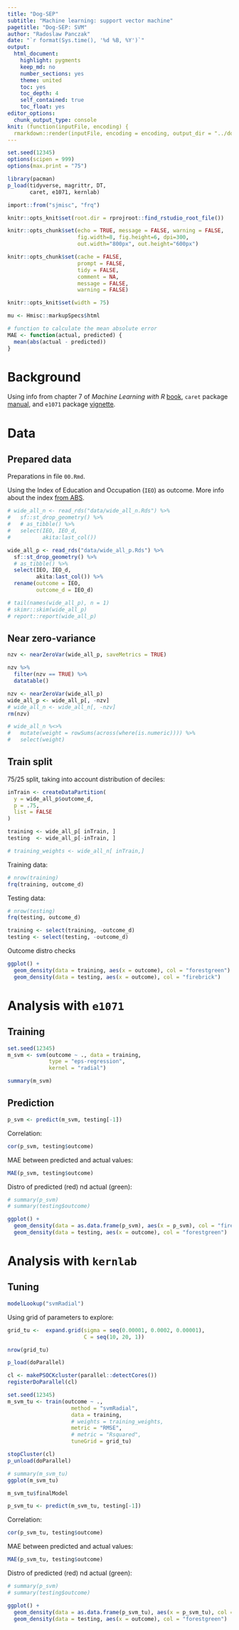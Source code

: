```yaml
---
title: "Dog-SEP"
subtitle: "Machine learning: support vector machine"
pagetitle: "Dog-SEP: SVM"
author: "Radoslaw Panczak"
date: "`r format(Sys.time(), '%d %B, %Y')`"
output: 
  html_document: 
    highlight: pygments
    keep_md: no
    number_sections: yes
    theme: united
    toc: yes
    toc_depth: 4
    self_contained: true
    toc_float: yes
editor_options: 
  chunk_output_type: console
knit: (function(inputFile, encoding) {
  rmarkdown::render(inputFile, encoding = encoding, output_dir = "../docs") })
---
```


<!-- ------------------------------------------------------------ --> 

```r
set.seed(12345)
options(scipen = 999)
options(max.print = "75")

library(pacman)
p_load(tidyverse, magrittr, DT,
       caret, e1071, kernlab)

import::from("sjmisc", "frq")
```

```r
knitr::opts_knit$set(root.dir = rprojroot::find_rstudio_root_file())

knitr::opts_chunk$set(echo = TRUE, message = FALSE, warning = FALSE, 
                      fig.width=8, fig.height=6, dpi=300, 
                      out.width="800px", out.height="600px")

knitr::opts_chunk$set(cache = FALSE,
                      prompt = FALSE,
                      tidy = FALSE,
                      comment = NA,
                      message = FALSE,
                      warning = FALSE)

knitr::opts_knit$set(width = 75)

mu <- Hmisc::markupSpecs$html
```

```r
# function to calculate the mean absolute error
MAE <- function(actual, predicted) {
  mean(abs(actual - predicted))  
}
```

<!-- ------------------------------------------------------------ --> 

# Background 

Using info from chapter 7 of *Machine Learning with R* [book](https://www.packtpub.com/product/machine-learning-with-r-third-edition/9781788295864), `caret` package [manual](https://topepo.github.io/caret/index.html), and `e1071` package [vignette](https://cran.r-project.org/web/packages/e1071/).  

<!-- ------------------------------------------------------------ --> 

# Data 

## Prepared data

Preparations in file `00.Rmd`.  

Using the Index of Education and Occupation (`IEO`) as outcome. More info about the index [from ABS](https://www.abs.gov.au/ausstats/abs@.nsf/Lookup/by%20Subject/2033.0.55.001~2016~Main%20Features~IEO~22).  

```r
# wide_all_n <- read_rds("data/wide_all_n.Rds") %>% 
#   sf::st_drop_geometry() %>% 
#   # as_tibble() %>% 
#   select(IEO, IEO_d, 
#          akita:last_col())

wide_all_p <- read_rds("data/wide_all_p.Rds") %>% 
  sf::st_drop_geometry() %>% 
  # as_tibble() %>% 
  select(IEO, IEO_d, 
         akita:last_col()) %>% 
  rename(outcome = IEO,
         outcome_d = IEO_d)

# tail(names(wide_all_p), n = 1)
# skimr::skim(wide_all_p)
# report::report(wide_all_p)
```

## Near zero-variance 

```r
nzv <- nearZeroVar(wide_all_p, saveMetrics = TRUE)
```

```r
nzv %>% 
  filter(nzv == TRUE) %>% 
  datatable()
```

```r
nzv <- nearZeroVar(wide_all_p)
wide_all_p <- wide_all_p[, -nzv]
# wide_all_n <- wide_all_n[, -nzv]
rm(nzv)
```

```r
# wide_all_n %<>% 
#   mutate(weight = rowSums(across(where(is.numeric)))) %>% 
#   select(weight)
```

## Train split

75/25 split, taking into account distribution of deciles:    

```r
inTrain <- createDataPartition(
  y = wide_all_p$outcome_d,
  p = .75,
  list = FALSE
)

training <- wide_all_p[ inTrain, ]
testing  <- wide_all_p[-inTrain, ]

# training_weights <- wide_all_n[ inTrain,]
```

Training data:  

```r
# nrow(training)
frq(training, outcome_d)
```

Testing data:  

```r
# nrow(testing)
frq(testing, outcome_d)
```

```r
training <- select(training, -outcome_d)
testing <- select(testing, -outcome_d)
```

Outcome distro checks  

```r
ggplot() +
  geom_density(data = training, aes(x = outcome), col = "forestgreen") +
  geom_density(data = testing, aes(x = outcome), col = "firebrick") 
```

<!-- ------------------------------------------------------------ --> 

# Analysis with `e1071`

## Training 

```r
set.seed(12345)
m_svm <- svm(outcome ~ ., data = training,
             type = "eps-regression",
             kernel = "radial")
```

```r
summary(m_svm)
```

## Prediction

```r
p_svm <- predict(m_svm, testing[-1])
```

Correlation:  

```r
cor(p_svm, testing$outcome)
```

MAE between predicted and actual values:  

```r
MAE(p_svm, testing$outcome)
```

Distro of predicted (red) nd actual (green): 

```r
# summary(p_svm)
# summary(testing$outcome)

ggplot() +
  geom_density(data = as.data.frame(p_svm), aes(x = p_svm), col = "firebrick") +
  geom_density(data = testing, aes(x = outcome), col = "forestgreen") 
```

<!-- ------------------------------------------------------------ --> 

# Analysis with `kernlab`

## Tuning

```r
modelLookup("svmRadial")
```

Using grid of parameters to explore:  

```r
grid_tu <-  expand.grid(sigma = seq(0.00001, 0.0002, 0.00001),
                        C = seq(10, 20, 1))

nrow(grid_tu)
```

```r
p_load(doParallel)

cl <- makePSOCKcluster(parallel::detectCores())
registerDoParallel(cl)

set.seed(12345)
m_svm_tu <- train(outcome ~ .,
                    method = "svmRadial",
                    data = training,
                    # weights = training_weights, 
                    metric = "RMSE",
                    # metric = "Rsquared",
                    tuneGrid = grid_tu)

stopCluster(cl)
p_unload(doParallel)
```

```r
# summary(m_svm_tu)
ggplot(m_svm_tu)
```

```r
m_svm_tu$finalModel
```

```r
p_svm_tu <- predict(m_svm_tu, testing[-1])
```

Correlation:  

```r
cor(p_svm_tu, testing$outcome)
```

MAE between predicted and actual values:  

```r
MAE(p_svm_tu, testing$outcome)
```

Distro of predicted (red) nd actual (green): 

```r
# summary(p_svm)
# summary(testing$outcome)

ggplot() +
  geom_density(data = as.data.frame(p_svm_tu), aes(x = p_svm_tu), col = "firebrick") +
  geom_density(data = testing, aes(x = outcome), col = "forestgreen") 
```

